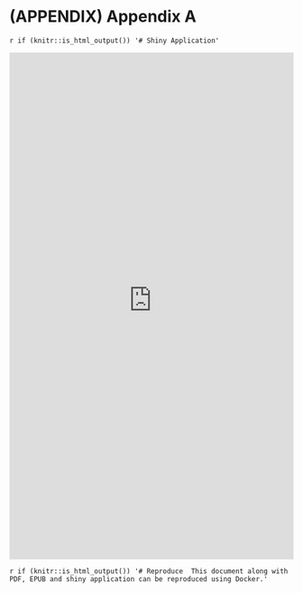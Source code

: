 <!-- `r if (knitr:::is_html_output()) '# References {-}'` -->

# (APPENDIX) Appendix A {-}

`r if (knitr::is_html_output()) '# Shiny Application' `

<embed src="http://compare.cloudrimalaya.com" height="900px" width="100%">

<script>
  $("document").ready(function(){
    $("#shiny-application").parents('.page-inner').css("max-width", "100%");
    $("#shiny-application>h1:first").hide();
  })
</script>

     
`r if (knitr::is_html_output()) '# Reproduce 
This document along with PDF, EPUB and shiny application can be reproduced using
Docker.'`
